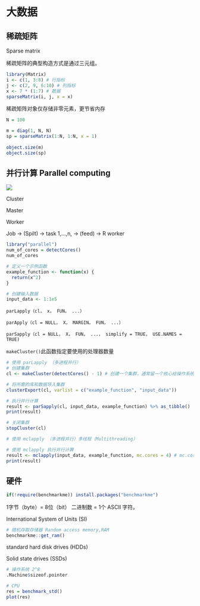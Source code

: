 # 大数据 {.unnumbered}

## 稀疏矩阵

Sparse matrix

稀疏矩阵的典型构造方式是通过三元组。

```r
library(Matrix)
i <- c(1, 3:8) # 行指标
j <- c(2, 9, 6:10) # 列指标
x <- 7 * (1:7) # 数据
sparseMatrix(i, j, x = x)
```

稀疏矩阵对象仅存储非零元素，更节省内存

```r

N = 100

m = diag(1, N, N)
sp = sparseMatrix(1:N, 1:N, x = 1)
 
object.size(m)
object.size(sp)


```

## 并行计算 Parallel computing

![](images/parallel_computation.jpeg){fig-align="center"}

Cluster

Master

Worker

Job -\> (Spilt) -\> task 1,...,n, -\> (feed) -\> R worker

```r
library("parallel")
num_of_cores = detectCores()
num_of_cores

# 定义一个示例函数
example_function <- function(x) {
  return(x^2)
}

# 创建输入数据
input_data <- 1:1e5

```

`parLapply（cl， x， FUN， ...）`

`parApply（cl = NULL， X， MARGIN， FUN， ...）`

`parSapply（cl = NULL， X， FUN， ...， simplify = TRUE， USE.NAMES = TRUE)`

`makeCluster()`此函数指定要使用的处理器数量

```r
# 使用 parLapply （多进程并行）
# 创建集群
cl <- makeCluster(detectCores() - 1) # 创建一个集群，通常留一个核心给操作系统

# 将所需的库和数据导入集群
clusterExport(cl, varlist = c("example_function", "input_data"))

# 执行并行计算
result <- parSapply(cl, input_data, example_function) %>% as_tibble()
print(result)

# 关闭集群
stopCluster(cl)
```

```r
# 使用 mclapply （多进程并行）多线程（Multithreading）

# 使用 mclapply 执行并行计算
result <- mclapply(input_data, example_function, mc.cores = 4) # mc.cores 指定使用的核心数
print(result)

```

## 硬件

```r
if(!require(benchmarkme)) install.packages("benchmarkme")
```

1字节（byte）= 8位（bit） 二进制数 = 1个 ASCII 字符。

International System of Units (SI)

```r
# 随机存取存储器 Random access memory,RAM
benchmarkme::get_ram()
```

standard hard disk drives (HDDs)

Solid state drives (SSDs)

```r
# 操作系统 2^8
.Machine$sizeof.pointer
```

```r
# CPU
res = benchmark_std() 
plot(res)
```
